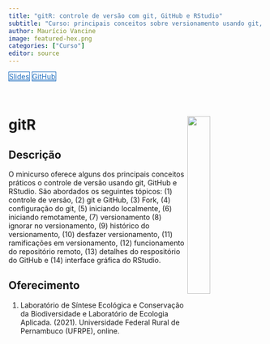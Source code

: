 ```yaml
---
title: "gitR: controle de versão com git, GitHub e RStudio"
subtitle: "Curso: principais conceitos sobre versionamento usando git, GitHub e RStudio."
author: Maurício Vancine
image: featured-hex.png
categories: ["Curso"]
editor: source
---
```


<div class="mt-4 d-flex flex-row flex-wrap gap-1 justify-content-left justify-content-sm-start" role="group" aria-label="Links">
  <a href="https://mauriciovancine.github.io/workshop-git-github-rstudio/slides/slides.html" class="btn btn-custom text-capitalize" target="_blank"><i class="fas fa-images me-1"></i>Slides</a>
  <a href="https://github.com/mauriciovancine/workshop-git-github-rstudio" class="btn btn-custom text-capitalize" target="_blank"><i class="fab fa-github me-1"></i>GitHub</a>
</div>

<style>
  .btn-custom {
    background-color: white;
    border: 1px solid #1c6cbe; /* Borda azul */
    color: #1c6cbe; /* Texto azul */
    transition: background-color 0.3s, color 0.3s;
  }
  .btn-custom:hover {
    background-color: #1c6cbe; /* Cor de fundo azul ao passar o mouse */
    color: white; /* Texto branco */
  }
</style>

<br>

# **gitR** <img src="featured-hex.png" align="right" width="30%" min-width="120px"/>

## Descrição

O minicurso oferece alguns dos principais conceitos práticos o controle de versão usando git, GitHub e RStudio. São abordados os seguintes tópicos: (1) controle de versão, (2) git e GitHub, (3) Fork, (4) configuração do git, (5) iniciando localmente, (6) iniciando remotamente, (7) versionamento (8) ignorar no versionamento, (9) histórico do versionamento, (10) desfazer versionamento, (11) ramificações em versionamento, (12) funcionamento do repositório remoto, (13) detalhes do respositório do GitHub e (14) interface gráfica do RStudio.

## Oferecimento

1. Laboratório de Síntese Ecológica e Conservação da Biodiversidade e Laboratório de Ecologia Aplicada. (2021). Universidade Federal Rural de Pernambuco (UFRPE), online.
